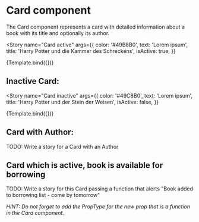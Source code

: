 

<Meta title="Components/Card" component={Card} />

# Card component

The Card component represents a card with detailed information about a book with its title and optionally its author.


<Story
  name="Card active"
  args={{
    color: '#49B8B0',
    text: 'Lorem ipsum',
    title: 'Harry Potter und die Kammer des Schreckens',
    isActive: true,
  }}
>
  {Template.bind({})}
</Story>

## Inactive Card:

<Story
  name="Card inactive"
  args={{
    color: '#49C8B0',
    text: 'Lorem ipsum',
    title: 'Harry Potter und der Stein der Weisen',
    isActive: false,
  }}
>
  {Template.bind({})}
</Story>

## Card with Author:

TODO: Write a story for a Card with an Author

## Card which is active, book is available for borrowing

TODO: Write a story for this Card passing a function that alerts "Book added to borrowing list - come by tomorrow"

_HINT: Do not forget to add the PropType for the new prop that is a function in the Card component._
